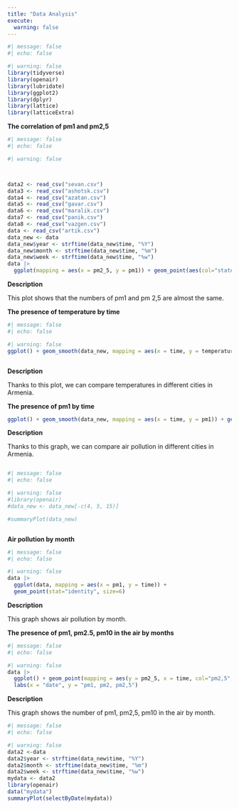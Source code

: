 ```yaml
---
title: "Data Analysis"
execute: 
  warning: false
---
```


```r
#| message: false
#| echo: false

#| warning: false
library(tidyverse)
library(openair)
library(lubridate)
library(ggplot2)
library(dplyr)
library(lattice)
library(latticeExtra)

```

**The correlation of pm1 and pm2,5**

```r
#| message: false
#| echo: false

#| warning: false



data2 <- read_csv("sevan.csv")
data3 <- read_csv("ashotsk.csv")
data4 <- read_csv("azatan.csv")
data5 <- read_csv("gavar.csv")
data6 <- read_csv("maralik.csv")
data7 <- read_csv("panik.csv")
data8 <- read_csv("vazgen.csv")
data <- read_csv("artik.csv")
data_new <- data
data_new$year <- strftime(data_new$time, "%Y")
data_new$month <- strftime(data_new$time, "%m")
data_new$week <- strftime(data_new$time, "%w")
data |>
  ggplot(mapping = aes(x = pm2_5, y = pm1)) + geom_point(aes(col="state", size="popdensity")) + geom_smooth(method="loess", se=F)

```

**Description**

This plot shows that the numbers of pm1 and pm 2,5 are almost the same.

**The presence of temperature by time**

```r
#| message: false
#| echo: false

#| warning: false
ggplot() + geom_smooth(data_new, mapping = aes(x = time, y = temperature)) + geom_smooth(data2, mapping = aes(x = time, y = temperature)) + geom_smooth(data3, mapping = aes(x = time, y = temperature)) +geom_smooth(data4, mapping = aes(x = time, y = temperature)) + geom_smooth(data5, mapping = aes(x = time, y = temperature)) + geom_smooth(data6, mapping = aes(x = time, y = temperature)) + geom_smooth(data7, mapping = aes(x = time, y = temperature)) + geom_smooth(data8, mapping = aes(x = time, y = temperature), color = "orange")
```

```{}
```

**Description**

Thanks to this plot, we can compare temperatures in different cities in Armenia.

**The presence of pm1 by time**

```r

ggplot() + geom_smooth(data_new, mapping = aes(x = time, y = pm1)) + geom_smooth(data2, mapping = aes(x = time, y = pm1)) + geom_smooth(data3, mapping = aes(x = time, y = pm1)) +geom_smooth(data4, mapping = aes(x = time, y = pm1)) + geom_smooth(data5, mapping = aes(x = time, y = pm1)) + geom_smooth(data6, mapping = aes(x = time, y = pm1)) + geom_smooth(data7, mapping = aes(x = time, y = pm1)) + geom_smooth(data8, mapping = aes(x = time, y = pm1), color = "orange") 

```

**Description**

Thanks to this graph, we can compare air pollution in different cities in Armenia.

```{}
```

```r
#| message: false
#| echo: false

#| warning: false
#library(openair)
#data_new <- data_new[-c(4, 5, 15)]

#summaryPlot(data_new)
```

```{}
```

**Air pollution by month**

```r
#| message: false
#| echo: false

#| warning: false
data |>
  ggplot(data, mapping = aes(x = pm1, y = time)) + 
  geom_point(stat="identity", size=6) 
```

**Description**

This graph shows air pollution by month.

**The presence of pm1, pm2.5, pm10 in the air by months**

```r
#| message: false
#| echo: false

#| warning: false
data |>
  ggplot() + geom_point(mapping = aes(y = pm2_5, x = time, col="pm2,5", size="popdensity")) +  geom_point(mapping = aes(y = pm10, x = time, col="pm10")) + geom_point(mapping = aes(y = pm1, x = time, col="pm1")) +
  labs(x = "date", y = "pm1, pm2, pm2,5")
```

**Description**

This graph shows the number of pm1, pm2,5, pm10 in the air by month.



```r
#| message: false
#| echo: false

#| warning: false
data2 <-data
data2$year <- strftime(data_new$time, "%Y")
data2$month <- strftime(data_new$time, "%m")
data2$week <- strftime(data_new$time, "%w")
mydata <- data2
library(openair)
data("mydata")
summaryPlot(selectByDate(mydata))

```


